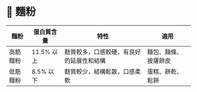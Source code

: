 # 🌾 麵粉

| 麵粉     | 蛋白質含量 | 特性                                     | 適用                 |
| -------- | ---------- | ---------------------------------------- | -------------------- |
| 高筋麵粉 | 11.5% 以上 | 麩質較多，口感較硬，有良好的延展性和結構 | 麵包、麵條、披薩餅皮 |
| 低筋麵粉 | 8.5% 以下  | 麩質較少，結構鬆散，口感柔軟             | 蛋糕、餅乾、鬆餅     |
